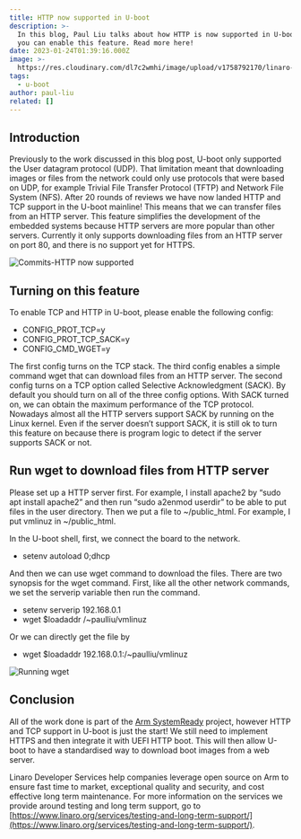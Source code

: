 ```yaml
---
title: HTTP now supported in U-boot
description: >-
  In this blog, Paul Liu talks about how HTTP is now supported in U-boot and how
  you can enable this feature. Read more here!
date: 2023-01-24T01:39:16.000Z
image: >-
  https://res.cloudinary.com/dl7c2wmhi/image/upload/v1758792170/linaro-website/images/blog/Banner_Linux_Kernel
tags:
  - u-boot
author: paul-liu
related: []
---
```


## I﻿ntroduction

Previously to the work discussed in this blog post, U-boot only supported the User datagram protocol (UDP). That limitation meant that downloading images or files from the network could only use protocols that were based on UDP, for example Trivial File Transfer Protocol (TFTP) and Network File System (NFS). After 20 rounds of reviews we have now landed HTTP and TCP support in the U-boot mainline! This means that we can transfer files from an HTTP server. This feature simplifies the development of the embedded systems because HTTP servers are more popular than other servers. Currently it only supports downloading files from an HTTP server on port 80, and there is no support yet for HTTPS.

![Commits-HTTP now supported](https://res.cloudinary.com/dl7c2wmhi/image/upload/v1758792170/linaro-website/images/blog/commits-http-now-supported-in-uboot)

## Turning on this feature

To enable TCP and HTTP in U-boot, please enable the following config:

* CONFIG\_PROT\_TCP=y
* CONFIG\_PROT\_TCP\_SACK=y
* CONFIG\_CMD\_WGET=y

The first config turns on the TCP stack. The third config enables a simple command wget that can download files from an HTTP server. The second config turns on a TCP option called Selective Acknowledgment (SACK). By default you should turn on all of the three config options. With SACK turned on, we can obtain the maximum performance of the TCP protocol. Nowadays almost all the HTTP servers support SACK by running on the Linux kernel. Even if the server doesn’t support SACK, it is still ok to turn this feature on because there is program logic to detect if the server supports SACK or not.

## Run wget to download files from HTTP server

Please set up a HTTP server first. For example, I install apache2 by “sudo apt install apache2” and then run “sudo a2enmod userdir” to be able to put files in the user directory. Then we put a file to \~/public\_html. For example, I put vmlinuz in \~/public\_html.

In the U-boot shell, first, we connect the board to the network.

* setenv autoload 0;dhcp

And then we can use wget command to download the files. There are two synopsis for the wget command. First, like all the other network commands, we set the serverip variable then run the command.

* setenv serverip 192.168.0.1
* wget $loadaddr /\~paulliu/vmlinuz

Or we can directly get the file by

* wget $loadaddr 192.168.0.1:/\~paulliu/vmlinuz

![Running wget](https://res.cloudinary.com/dl7c2wmhi/image/upload/v1758792170/linaro-website/images/blog/running-wget)

## Conclusion

All of the work done is part of the [Arm SystemReady](https://www.arm.com/architecture/system-architectures/systemready-certification-program) project, however  HTTP and TCP support in U-boot is just the start! We still need to implement HTTPS and then integrate it with UEFI HTTP boot. This will then allow U-boot to have a standardised way to download boot images from a web server.

Linaro Developer Services help companies leverage open source on Arm to ensure fast time to market, exceptional quality and security, and cost effective long term maintenance. For more information on the services we provide around testing and long term support, go to [https://www.linaro.org/services/testing-and-long-term-support/](https://www.linaro.org/services/testing-and-long-term-support/).
